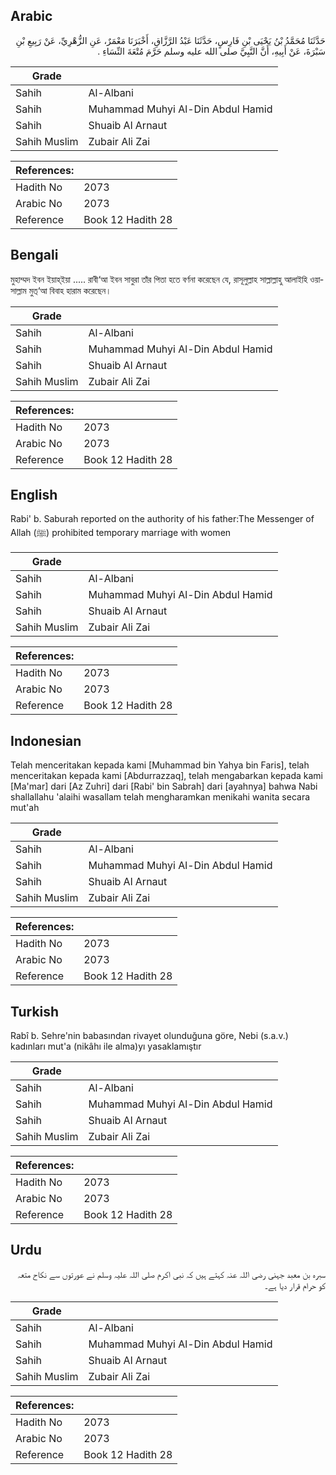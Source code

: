 ## Arabic


<div dir="rtl" lang="ar" style={{fontSize:'larger',backgroundColor:'#f8f9fa',padding:20}}>
حَدَّثَنَا مُحَمَّدُ بْنُ يَحْيَى بْنِ فَارِسٍ، حَدَّثَنَا عَبْدُ الرَّزَّاقِ، أَخْبَرَنَا مَعْمَرٌ، عَنِ الزُّهْرِيِّ، عَنْ رَبِيعِ بْنِ سَبْرَةَ، عَنْ أَبِيهِ، أَنَّ النَّبِيَّ صلى الله عليه وسلم حَرَّمَ مُتْعَةَ النِّسَاءِ ‏.‏
</div>
<div style={{backgroundColor:'#f8f9fa',padding:20, marginBottom: 10}}><table> <thead> <tr> <th>Grade</th> <th></th> </tr> </thead> <tbody> <tr><td>Sahih</td><td>Al-Albani</td></tr><tr><td>Sahih</td><td>Muhammad Muhyi Al-Din Abdul Hamid</td></tr><tr><td>Sahih</td><td>Shuaib Al Arnaut</td></tr><tr><td>Sahih Muslim</td><td>Zubair Ali Zai</td></tr></tbody></table><table> <thead> <tr> <th>References:</th> <th></th> </tr> </thead> <tbody><tr><td>Hadith No</td><td>2073</td></tr><tr><td>Arabic No</td><td>2073</td></tr><tr><td>Reference</td><td>Book 12 Hadith 28</td></tr></tbody></table></div>

## Bengali


<div dir="ltr" lang="bn" style={{fontSize:'larger',backgroundColor:'#f8f9fa',padding:20}}>
মুহাম্মদ ইবন ইয়াহ্ইয়া ..... রাবী‘আ ইবন সাবুরা তাঁর পিতা হতে বর্ণনা করেছেন যে, রাসূলুল্লাহ সাল্লাল্লাহু আলাইহি ওয়াসাল্লাম মুত্‘আ বিবাহ হারাম করেছেন।
</div>
<div style={{backgroundColor:'#f8f9fa',padding:20, marginBottom: 10}}><table> <thead> <tr> <th>Grade</th> <th></th> </tr> </thead> <tbody> <tr><td>Sahih</td><td>Al-Albani</td></tr><tr><td>Sahih</td><td>Muhammad Muhyi Al-Din Abdul Hamid</td></tr><tr><td>Sahih</td><td>Shuaib Al Arnaut</td></tr><tr><td>Sahih Muslim</td><td>Zubair Ali Zai</td></tr></tbody></table><table> <thead> <tr> <th>References:</th> <th></th> </tr> </thead> <tbody><tr><td>Hadith No</td><td>2073</td></tr><tr><td>Arabic No</td><td>2073</td></tr><tr><td>Reference</td><td>Book 12 Hadith 28</td></tr></tbody></table></div>

## English


<div dir="ltr" lang="en" style={{fontSize:'larger',backgroundColor:'#f8f9fa',padding:20}}>
Rabi' b. Saburah reported on the authority of his father:The Messenger of Allah (ﷺ) prohibited temporary marriage with women
</div>
<div style={{backgroundColor:'#f8f9fa',padding:20, marginBottom: 10}}><table> <thead> <tr> <th>Grade</th> <th></th> </tr> </thead> <tbody> <tr><td>Sahih</td><td>Al-Albani</td></tr><tr><td>Sahih</td><td>Muhammad Muhyi Al-Din Abdul Hamid</td></tr><tr><td>Sahih</td><td>Shuaib Al Arnaut</td></tr><tr><td>Sahih Muslim</td><td>Zubair Ali Zai</td></tr></tbody></table><table> <thead> <tr> <th>References:</th> <th></th> </tr> </thead> <tbody><tr><td>Hadith No</td><td>2073</td></tr><tr><td>Arabic No</td><td>2073</td></tr><tr><td>Reference</td><td>Book 12 Hadith 28</td></tr></tbody></table></div>

## Indonesian


<div dir="ltr" lang="id" style={{fontSize:'larger',backgroundColor:'#f8f9fa',padding:20}}>
Telah menceritakan kepada kami [Muhammad bin Yahya bin Faris], telah menceritakan kepada kami [Abdurrazzaq], telah mengabarkan kepada kami [Ma'mar] dari [Az Zuhri] dari [Rabi' bin Sabrah] dari [ayahnya] bahwa Nabi shallallahu 'alaihi wasallam telah mengharamkan menikahi wanita secara mut'ah
</div>
<div style={{backgroundColor:'#f8f9fa',padding:20, marginBottom: 10}}><table> <thead> <tr> <th>Grade</th> <th></th> </tr> </thead> <tbody> <tr><td>Sahih</td><td>Al-Albani</td></tr><tr><td>Sahih</td><td>Muhammad Muhyi Al-Din Abdul Hamid</td></tr><tr><td>Sahih</td><td>Shuaib Al Arnaut</td></tr><tr><td>Sahih Muslim</td><td>Zubair Ali Zai</td></tr></tbody></table><table> <thead> <tr> <th>References:</th> <th></th> </tr> </thead> <tbody><tr><td>Hadith No</td><td>2073</td></tr><tr><td>Arabic No</td><td>2073</td></tr><tr><td>Reference</td><td>Book 12 Hadith 28</td></tr></tbody></table></div>

## Turkish


<div dir="ltr" lang="tr" style={{fontSize:'larger',backgroundColor:'#f8f9fa',padding:20}}>
Rabî b. Sehre'nin babasından rivayet olunduğuna göre, Nebi (s.a.v.) kadınları mut'a (nikâhı ile alma)yı yasaklamıştır
</div>
<div style={{backgroundColor:'#f8f9fa',padding:20, marginBottom: 10}}><table> <thead> <tr> <th>Grade</th> <th></th> </tr> </thead> <tbody> <tr><td>Sahih</td><td>Al-Albani</td></tr><tr><td>Sahih</td><td>Muhammad Muhyi Al-Din Abdul Hamid</td></tr><tr><td>Sahih</td><td>Shuaib Al Arnaut</td></tr><tr><td>Sahih Muslim</td><td>Zubair Ali Zai</td></tr></tbody></table><table> <thead> <tr> <th>References:</th> <th></th> </tr> </thead> <tbody><tr><td>Hadith No</td><td>2073</td></tr><tr><td>Arabic No</td><td>2073</td></tr><tr><td>Reference</td><td>Book 12 Hadith 28</td></tr></tbody></table></div>

## Urdu


<div dir="rtl" lang="ur" style={{fontSize:'larger',backgroundColor:'#f8f9fa',padding:20}}>
سبرہ بن معبد جہنی رضی اللہ عنہ کہتے ہیں کہ نبی اکرم صلی اللہ علیہ وسلم نے عورتوں سے نکاح متعہ کو حرام قرار دیا ہے۔
</div>
<div style={{backgroundColor:'#f8f9fa',padding:20, marginBottom: 10}}><table> <thead> <tr> <th>Grade</th> <th></th> </tr> </thead> <tbody> <tr><td>Sahih</td><td>Al-Albani</td></tr><tr><td>Sahih</td><td>Muhammad Muhyi Al-Din Abdul Hamid</td></tr><tr><td>Sahih</td><td>Shuaib Al Arnaut</td></tr><tr><td>Sahih Muslim</td><td>Zubair Ali Zai</td></tr></tbody></table><table> <thead> <tr> <th>References:</th> <th></th> </tr> </thead> <tbody><tr><td>Hadith No</td><td>2073</td></tr><tr><td>Arabic No</td><td>2073</td></tr><tr><td>Reference</td><td>Book 12 Hadith 28</td></tr></tbody></table></div>